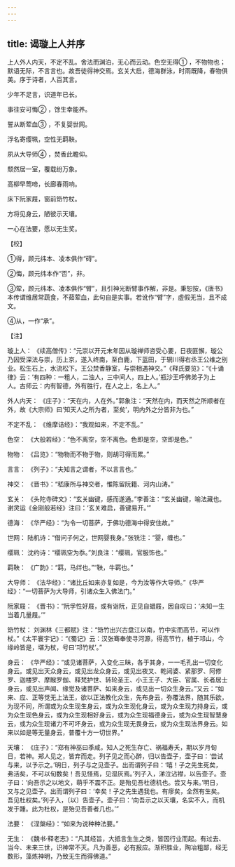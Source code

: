 ```yaml
---
---
---
```

title: 谒璇上人并序
---




上人外人内天，不定不乱。舍法而渊泊，无心而云动。色空无得① ，不物物也；默语无际，不言言也。故吾徒得神交焉。玄关大启，德海群泳，时雨既降，春物俱美。序于诗者，人百其言。

少年不足言，识道年已长。

事往安可悔② ，馀生幸能养。

誓从断荤血③ ，不复婴世网。

浮名寄缨珮，空性无羁鞅。

夙从大导师④ ，焚香此瞻仰。

颓然居一室，覆载纷万象。

高柳早莺啼，长廊春雨响。

床下阮家屐，窗前筇竹杖。

方将见身云，陋彼示天壤。

一心在法要，愿以无生奖。

【校】

①得，顾元纬本、凌本俱作“碍”。

②悔，顾元纬本作“否”，非。

③荤，顾元纬本、凌本俱作“臂”，且引神光断臂事作解，非是。秉恕按，《唐书》本传谓维居常蔬食，不茹荤血，此句自是实事。若讹作“臂”字，虚假无当，且不成文。

④从，一作“承”。

【注】

璇上人： 《续高僧传》：“元崇以开元末年因从璇禅师咨受心要，日夜匪懈，璇公乃因受深法与崇，历上京，遂入终南，至白鹿，下蓝田，于辋川得右丞王公维之别业。松生石上，水流松下。王公焚香静室，与崇相遇神交。”《释氏要览》：“《十诵律》云：‘有四种：一粗人，二浊人，三中间人，四上人。’瓶沙王呼佛弟子为上人。古师云：内有智德，外有胜行，在人之上，名上人。”

外人内天： 《庄子》：“天在内，人在外。”郭象注：“天然在内，而天然之所顺者在外，故《大宗师》曰‘知天人之所为者，至矣’，明内外之分皆非为也。”

不定不乱： 《维摩诘经》：“我观如来，不定不乱。”

色空： 《大般若经》：“色不离空，空不离色。色即是空，空即是色。”

物物： 《吕览》：“物物而不物于物，则胡可得而累。”

言言： 《列子》：“夫知言之谓者，不以言言也。”

神交： 《晋书》：“嵇康所与神交者，惟陈留阮籍、河内山涛。”

玄关： 《头陀寺碑文》：“玄关幽键，感而遂通。”李善注：“玄关幽键，喻法藏也。谢灵运《金刚般若经》注曰：‘玄关难启，善键易开。’”

德海： 《华严经》：“为令一切菩萨，于佛功德海中得安住故。”

世网： 陆机诗：“借问子何之，世网婴我身。”张铣注：“婴，缠也。”

缨珮： 沈约诗：“缨珮空为忝。”刘良注：“缨珮，官服饰也。”

羁鞅： 《广韵》：“羁，马绊也。”“鞅，牛羁也。”

大导师： 《法华经》：“诸比丘如来亦复如是，今为汝等作大导师。”《华严经》：“一切菩萨为大导师，引诸众生入佛法门。”

阮家屐： 《晋书》：“阮孚性好屐，或有诣阮，正见自蜡屐，因自叹曰：‘未知一生当着几量屐。’”

筇竹杖： 刘渊林《三都赋》注：“筇竹出兴古盘江以南，竹中实而高节，可以作杖。”《太平寰宇记》：“《蜀记》云：汉张骞奉使寻河源，得高节竹，植于邛山，今缘岭皆是，堪为杖，号曰‘邛竹杖’。”

身云： 《华严经》：“或见诸菩萨，入变化三昧，各于其身，一一毛孔出一切变化身云。或见出天众身云，或见出龙众身云，或见出夜叉、乾闼婆、紧那罗、阿修罗、迦楼罗、摩睺罗伽、释梵护世、转轮圣王、小王王子、大臣、官属、长者居士身云，或见出声闻、缘觉及诸菩萨、如来身云，或见出一切众生身云。”又云：“如来、应、正等觉无上法王，欲以正法教化众生，先布身云，弥覆法界，随其乐欲，为现不同，所谓或为众生现生身云，或为众生现化身云，或为众生现力持身云，或为众生现色身云，或为众生现相好身云，或为众生现福德身云，或为众生现智慧身云，或为众生现诸力不可坏身云，或为众生现无畏身云，或为众生现法界身云。如来以如是等无量身云，普覆十方一切世界。”

天壤： 《庄子》：“郑有神巫曰季咸，知人之死生存亡、祸福寿夭，期以岁月旬日，若神。郑人见之，皆弃而走。列子见之而心醉，归以告壶子，壶子曰：‘尝试与来，以予示之。’明日，列子与之见壶子。出而谓列子曰：‘嘻！子之先生死矣，弗活矣，不可以旬数矣！吾见怪焉，见湿灰焉。’列子入，涕泣沾襟，以告壶子。壶子曰：‘向吾示之以地文，萌乎不震不正。是殆见吾杜德机也。尝又与来。’明日，又与之见壶子。出而谓列子曰：‘幸矣！子之先生遇我也。有瘳矣，全然有生矣。吾见杜权矣。’列子入，〔以〕告壶子。壶子曰：‘向吾示之以天壤，名实不入，而机发于踵。此为杜权，是殆见吾善者几也。’”

法要： 《涅槃经》：“如来为说种种法要。”

无生： 《魏书·释老志》：“凡其经旨，大抵言生生之类，皆因行业而起。有过去、当今、未来三世，识神常不灭。凡为善恶，必有报应。渐积胜业，陶冶粗鄙，经无数形，藻炼神明，乃致无生而得佛道。”